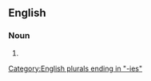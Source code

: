 ==English==

===Noun===
{{head|en|noun form}}

# {{plural of|ethereality|lang=en}}

[[Category:English plurals ending in "-ies"]]